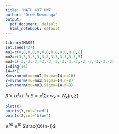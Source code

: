 ---
title: 'MATH 437 HW7'
author: "Drew Remmenga"
output:
  pdf_document: default
  html_notebook: default
---
```{r}
library(MASS)
set.seed(437)
mu1=c(0,0,0,0,0,0,0,0,0,0,0,0,0,0)
mu2=c(3,3,3,3,3,3,3,3,3,3,3,3,3,3)
mu3=c(-3,-3,-3,-3,-3,-3,-3,-3,-3,-3,-3,-3,-3,-3)
I=diag(14)
I4=4*I
X=mvrnorm(mu=mu1,Sigma=I4,n=16)
Y=mvrnorm(mu=mu2,Sigma=I4,n=8)
Z=mvrnorm(mu=mu3,Sigma=I4,n=8)
```
$\hat{\beta}= (x^{t}x)^{-1}x$
\newline
$S= x^{t}\Sigma x$
\newline
$w_{k} = W_{k}(n,\Sigma)$
\newline
```{r}
plot(X)
points(Y,col="red")
points(Z,col="blue")
```
$\mathbb{R}^{90}$
\newline 
0
\newline
$\mathbb{R}^{10}$
\newline 
0
\newline 
0
\newline
$\frac{Q}{n-1}$


